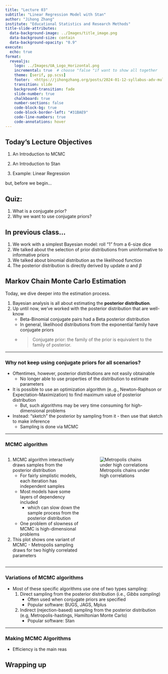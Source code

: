 ```yaml
---
title: "Lecture 03"
subtitle: "Linear Regression Model with Stan"
author: "Jihong Zhang"
institute: "Educational Statistics and Research Methods"
title-slide-attributes:
  data-background-image: ../Images/title_image.png
  data-background-size: contain
  data-background-opacity: "0.9"
execute: 
  echo: true
format: 
  revealjs:
    logo: ../Images/UA_Logo_Horizontal.png
    incremental: true  # choose "false "if want to show all together
    theme: [serif, pp.scss]
    footer:  <https://jihongzhang.org/posts/2024-01-12-syllabus-adv-multivariate-esrm-6553>
    transition: slide
    background-transition: fade
    slide-number: true
    chalkboard: true
    number-sections: false
    code-block-bg: true
    code-block-border-left: "#31BAE9"
    code-line-numbers: true
    code-annotations: hover
---
```


## Today's Lecture Objectives

1.  An Introduction to MCMC

2.  An Introduction to Stan

3.  Example: Linear Regression

but, before we begin...

## Quiz:

1.  What is a conjugate prior?
2.  Why we want to use conjugate priors?

## In previous class...

1.  We work with a simplest Bayesian model: roll "1" from a 6-size dice
2.  We talked about the selection of prior distributions from uninformative to informative priors
3.  We talked about binomial distribution as the likelihood function
4.  The posterior distribution is directly derived by update $\alpha$ and $\beta$

## Markov Chain Monte Carlo Estimation

Today, we dive deeper into the estimation process.

1.  Bayesian analysis is all about estimating the **posterior distribution**.
2.  Up until now, we've worked with the posterior distribution that are well-know
    -   Beta-Binomial conjugate pairs had a Beta posterior distribution
    -   In general, likelihood distributions from the exponential family have conjugate priors 
    - > Conjugate prior: the family of the prior is equivalent to the family of posterior.

------------------------------------------------------------------------ 

### Why not keep using conjugate priors for all scenarios?

-   Oftentimes, however, posterior distributions are not easily obtainable
    -   No longer able to use properties of the distribution to estimate parameters
-   It is possible to use an optimization algorithm (e..g., Newton-Raphson or Expectation-Maximization) to find maximum value of posterior distribution
    -   But, such algorithms may be very time consuming for high-dimensional problems
-   Instead: "sketch" the posterior by sampling from it - then use that sketch to make inference
    -   Sampling is done via MCMC

------------------------------------------------------------------------

### MCMC algorithm
::::{.columns}
:::{.column width='50%'}
1. MCMC algorithm interactively draws samples from the posterior distribution
    - For fairly simplistic models, each iteration has independent samples
    - Most models have some layers of dependency included
        - which can slow down the sample process from the posterior distribution
    - One problem of slowness of MCMC is high-dimensional problems
2. This plot shows one variant of MCMC - Metropolis sampling draws for two highly correlated parameters
:::

:::{.column width='50%'}
![Metropolis chains under high correlations](./Fig1_MCMCContour.png)
:::

::::

------------------------------------------------------------------------

### Variations of MCMC algorithms

- Most of these specific algorithms use one of two types sampling:
    1. Direct sampling from the posterior distribution (i.e., *Gibbs sampling*)
        - Often used when conjugate priors are specified
        - Popular software: BUGS, JAGS, Mplus
    2. Indirect (rejection-based) sampling from the posterior distribution (e.g, Metropolis-hastings, Hamiltonian Monte Carlo)
        - Popular software: Stan

------------------------------------------------------------------------
<!-- https://jonathantemplin.github.io/Bayesian-Psychometric-Modeling-Course-Fall2022/lectures/lecture03/03_MCMC_and_Stan.html#/mcmc-algorithms -->

### Making MCMC Algorithms

- Efficiency is the main reas


## Wrapping up

